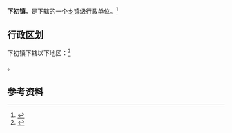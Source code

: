 {{中国乡级行政区|37/10/83/107/000}}

'''下初镇'''，是{{PRC admin/fullname|37/10/83/107/000|3}}下辖的一个[[乡镇|乡镇]]级行政单位。<ref>{{PRC admin/ref sgc|{{PRC admin/parent|37/10/83/107/000}}}}</ref>

== 行政区划 ==

下初镇下辖以下地区：<ref>{{PRC admin/ref sgc|37/10/83/107/000}}</ref>

{{PRC admin/children|37/10/83/107/000}}。

== 参考资料 ==

{{reflist}}

{{行政区划小作品}}
{{PRC admin/navcat|37/10/83/107/000}}